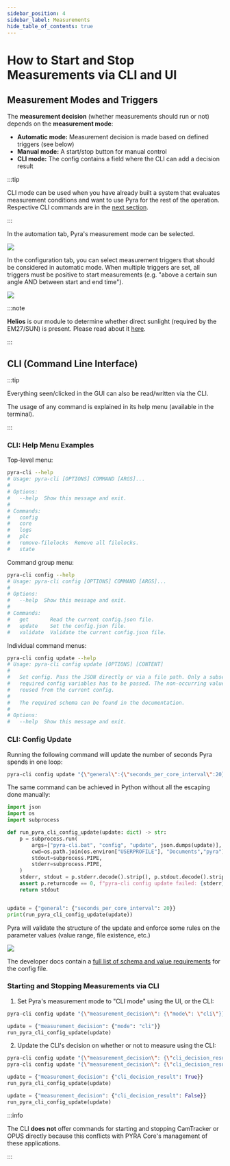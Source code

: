```yaml
---
sidebar_position: 4
sidebar_label: Measurements
hide_table_of_contents: true
---
```


# How to Start and Stop Measurements via CLI and UI

## Measurement Modes and Triggers

The **measurement decision** (whether measurements should run or not) depends on the **measurement mode**:

-   **Automatic mode:** Measurement decision is made based on defined triggers (see below)
-   **Manual mode:** A start/stop button for manual control
-   **CLI mode:** The config contains a field where the CLI can add a decision result

:::tip

CLI mode can be used when you have already built a system that evaluates measurement conditions and want to use Pyra for the rest of the operation. Respective CLI commands are in the [next section](#cli-command-line-interface).

:::

In the automation tab, Pyra's measurement mode can be selected.

<img src='/img/docs/measurement-modes.png' className='tw-rounded-lg tw-mb-4' />

In the configuration tab, you can select measurement triggers that should be considered in automatic mode. When multiple triggers are set, all triggers must be positive to start measurements (e.g. "above a certain sun angle AND between start and end time").

<img src='/img/docs/triggers-config.png' className='tw-rounded-lg tw-mb-4' />

:::note

**Helios** is our module to determine whether direct sunlight (required by the EM27/SUN) is present. Please read about it [here](/docs/user-guide/tum-plc-and-helios).

:::

## CLI (Command Line Interface)

:::tip

Everything seen/clicked in the GUI can also be read/written via the CLI.

The usage of any command is explained in its help menu (available in the terminal).

:::

### CLI: Help Menu Examples

Top-level menu:

```bash
pyra-cli --help
# Usage: pyra-cli [OPTIONS] COMMAND [ARGS]...
#
# Options:
#   --help  Show this message and exit.
#
# Commands:
#   config
#   core
#   logs
#   plc
#   remove-filelocks  Remove all filelocks.
#   state
```

Command group menu:

```bash
pyra-cli config --help
# Usage: pyra-cli config [OPTIONS] COMMAND [ARGS]...
#
# Options:
#   --help  Show this message and exit.
#
# Commands:
#   get       Read the current config.json file.
#   update    Set the config.json file.
#   validate  Validate the current config.json file.
```

Individual command menus:

```bash
pyra-cli config update --help
# Usage: pyra-cli config update [OPTIONS] [CONTENT]
#
#   Set config. Pass the JSON directly or via a file path. Only a subset of the
#   required config variables has to be passed. The non-occurring values will be
#   reused from the current config.
#
#   The required schema can be found in the documentation.
#
# Options:
#   --help  Show this message and exit.
```

### CLI: Config Update

Running the following command will update the number of seconds Pyra spends in one loop:

```bash
pyra-cli config update "{\"general\":{\"seconds_per_core_interval\":20}}\"
```

The same command can be achieved in Python without all the escaping done manually:

```python
import json
import os
import subprocess

def run_pyra_cli_config_update(update: dict) -> str:
    p = subprocess.run(
        args=["pyra-cli.bat", "config", "update", json.dumps(update)],
        cwd=os.path.join(os.environ["USERPROFILE"], "Documents","pyra"),
        stdout=subprocess.PIPE,
        stderr=subprocess.PIPE,
    )
    stderr, stdout = p.stderr.decode().strip(), p.stdout.decode().strip()
    assert p.returncode == 0, f"pyra-cli config update failed: {stderr}"
    return stdout


update = {"general": {"seconds_per_core_interval": 20}}
print(run_pyra_cli_config_update(update))
```

Pyra will validate the structure of the update and enforce some rules on the parameter values (value range, file existence, etc.)

<img
    src='/img/docs/cli-config-update-example.png'
    className='tw-rounded tw-mb-4'
/>

The developer docs contain a [full list of schema and value requirements](/docs/developer-guide/internal-interfaces) for the config file.

### Starting and Stopping Measurements via CLI

1. Set Pyra's measurement mode to "CLI mode" using the UI, or the CLI:

```bash
pyra-cli config update "{\"measurement_decision\": {\"mode\": \"cli\"}}"
```

```python
update = {"measurement_decision": {"mode": "cli"}}
run_pyra_cli_config_update(update)
```

2. Update the CLI's decision on whether or not to measure using the CLI:

```bash
pyra-cli config update "{\"measurement_decision\": {\"cli_decision_result\": true}}"
pyra-cli config update "{\"measurement_decision\": {\"cli_decision_result\": false}}"
```

```python
update = {"measurement_decision": {"cli_decision_result": True}}
run_pyra_cli_config_update(update)

update = {"measurement_decision": {"cli_decision_result": False}}
run_pyra_cli_config_update(update)
```

:::info

The CLI **does not** offer commands for starting and stopping CamTracker or OPUS directly because this conflicts with PYRA Core's management of these applications.

:::
